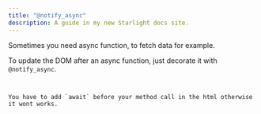 ```yaml
---
title: "@notify_async"
description: A guide in my new Starlight docs site.
---
```




<script type="module" src="https://pyscript.net/releases/2024.11.1/core.js"></script>
<script type="mpy" src="/public/examples/notify-async/example1.py" config="/public/examples/pyscript.json"></script>

Sometimes you need async function, to fetch data for example.

To update the DOM after an async function, just decorate it with `@notify_async`.

<Code code={pythonCode} lang="py" title="demo.py" />
<Aside type="caution">
You have to add `await` before your method call in the html otherwise it wont works.
</Aside>
<Code code={HTMLCode} lang="html" title="index.html" mark={['await']} />
<div class="result" set:html={HTMLCode}></div>
